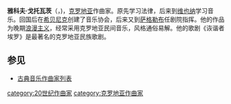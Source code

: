 {{Infobox classical
| 中文名 = 戈托瓦茨
| 画像 = JGotovac.jpg
| 附注 = 
| 原文名 = Jakov Gotovac 
| 国别 = 克罗地亚
| 出生日期 = {{birth date|1895|10|11}}
| 出生地 = 斯普利特
| 逝世日期 = {{death date and age|1982|10|16|1895|10|11}}
| 逝世地 = 萨格勒布
| 所属时期 = 20世纪
| 所属乐派 =  
| 擅长作品类型 = 管弦乐，歌剧
| 代表作 = 管弦乐《交响科洛舞曲》《巴尔干歌舞》，歌剧《诙谐者埃罗》《死神》《彼得·斯瓦切齐》
| 师从 = 
| 学生 = 
| 官方网站 = 
}}

'''雅科夫·戈托瓦茨'''（{{lang-hr|'''Jakov Gotovac'''}}，{{bd|1895年|10月11日|1982年|10月16日|catIdx=Gotovac, Jakov}})，[[克罗地亚|克罗地亚]]作曲家。原先学习法律，后来到[[维也纳|维也纳]]学习音乐。回国后在[[希贝尼克|希贝尼克]]创建了音乐协会，后来又到[[萨格勒布|萨格勒布]]任剧院指挥。他的作品为晚期[[浪漫主义音乐|浪漫主义]]，经常采用克罗地亚民间音乐，风格通俗易解。他的歌剧《诙谐者埃罗》是最著名的克罗地亚民族歌剧。

==参见==
* [[古典音乐作曲家列表|古典音乐作曲家列表]]

{{Authority control}}
{{DEFAULTSORT:Gotovac, Jakov}}

[[category:20世纪作曲家|category:20世纪作曲家]]
[[category:克罗地亚作曲家|category:克罗地亚作曲家]]